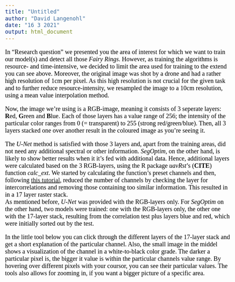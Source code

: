 ```yaml
---
title: "Untitled"
author: "David Langenohl"
date: "16 3 2021"
output: html_document
---
```


<style type="text/css">

body{ /* Normal  */
      font-size: 20px;
      font-family: "Times New Roman", Times, serif;
      color: Black;
  }
  
</style>

In "Research question" we presented you the area of interest for which we want to train our model(s) and detect all those *Fairy Rings*. However, as training the algorithms is resource- and time-intensive, we decided to limit the area used for training to the extend you can see above. Moreover, the original image was shot by a drone and had a rather high resolution of 1cm per pixel. As this high resolution is not crucial for the given task and to further reduce resource-intensity, we resampled the image to a 10cm resolution, using a mean value interpolation method. 

Now, the image we're using is a RGB-image, meaning it consists of 3 seperate layers: **R**ed, **G**reen and **B**lue. Each of those layers has a value range of 256; the intensity of the particular color ranges from 0 (= transparent) to 255 (strong red/green/blue). Then, all 3 layers stacked one over another result in the coloured image as you're seeing it.  

The *U-Net* method is satisfied with those 3 layers and, apart from the training areas, did not need any additional spectral or other information. *SegOptim*, on the other hand, is likely to show better results when it it's fed with additional data. Hence, additional layers were calculated based on the 3 RGB-layers, using the R package *uavRst*'s (**CITE**) function *calc_ext*. We started by calculating the function's preset channels and then, following <a href="https://geomoer.github.io/moer-mpg-remote-sensing//unit05/unit04-07_spatial_trainingdata.html#some-aspects-of-reducing-predictors" target="_blank">this tutorial</a>, reduced the number of channels by checking the layer for intercorrelations and removing those containing too similar information. This resulted in in a 17 layer raster stack.  
As mentioned before, *U-Net* was provided with the RGB-layers only. For *SegOptim* on the other hand, two models were trained: one with the RGB-layers only, the other one with the 17-layer stack, resulting from the correlation test plus layers blue and red, which were initially sorted out by the test.  

In the little tool below you can click through the different layers of the 17-layer stack and get a short explanation of the particular channel. Also, the small image in the middel shows a visualization of the channel in a white-to-black color grade. The darker a particular pixel is, the bigger it value is within the particular channels value range. By hovering over different pixels with your coursor, you can see their particular values. The tools also allows for zooming in, if you want a bigger picture of a specific area.
